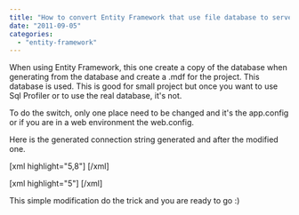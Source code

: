 ```yaml
---
title: "How to convert Entity Framework that use file database to server database"
date: "2011-09-05"
categories: 
  - "entity-framework"
---
```


When using Entity Framework, this one create a copy of the database when generating from the database and create a .mdf for the project. This database is used. This is good for small project but once you want to use Sql Profiler or to use the real database, it's not.

To do the switch, only one place need to be changed and it's the app.config or if you are in a web environment the web.config.

Here is the generated connection string generated and after the modified one.

\[xml highlight="5,8"\] <add name="NorthWindContainer" connectionString="metadata=res://\*/FromNorthWind.csdl|res://\*/FromNorthWind.ssdl|res://\*/FromNorthWind.msl; provider=System.Data.SqlClient; provider connection string='Data Source=.\\SQLEXPRESS; AttachDbFilename=|DataDirectory|\\northwnd.mdf; Integrated Security=True; Connect Timeout=30; User Instance=True; MultipleActiveResultSets=True'" providerName="System.Data.EntityClient" /> \[/xml\]

\[xml highlight="5"\] <add name="NorthWindContainer" connectionString="metadata=res://\*/FromNorthWind.csdl|res://\*/FromNorthWind.ssdl|res://\*/FromNorthWind.msl; provider=System.Data.SqlClient; provider connection string='Data Source=.\\SQLEXPRESS; Initial Catalog=Northwind; Integrated Security=True; Connection Timeout=60; multipleactiveresultsets=true'" providerName="System.Data.EntityClient" /> \[/xml\]

This simple modification do the trick and you are ready to go :)
